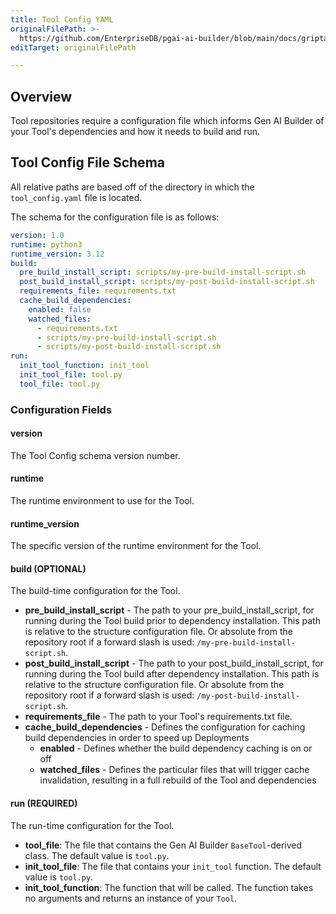 ```yaml
---
title: Tool Config YAML
originalFilePath: >-
  https://github.com/EnterpriseDB/pgai-ai-builder/blob/main/docs/griptape-cloud/tools/tool-config.md
editTarget: originalFilePath

---
```


## Overview

Tool repositories require a configuration file which informs Gen AI Builder of your Tool's dependencies and how it needs to build and run.

## Tool Config File Schema

All relative paths are based off of the directory in which the `tool_config.yaml` file is located.

The schema for the configuration file is as follows:

```yaml
version: 1.0
runtime: python3
runtime_version: 3.12
build:
  pre_build_install_script: scripts/my-pre-build-install-script.sh
  post_build_install_script: scripts/my-post-build-install-script.sh
  requirements_file: requirements.txt
  cache_build_dependencies:
    enabled: false
    watched_files:
      - requirements.txt
      - scripts/my-pre-build-install-script.sh
      - scripts/my-post-build-install-script.sh
run:
  init_tool_function: init_tool
  init_tool_file: tool.py
  tool_file: tool.py
```

### Configuration Fields

#### version

The Tool Config schema version number.

#### runtime

The runtime environment to use for the Tool.

#### runtime_version

The specific version of the runtime environment for the Tool.

#### build (OPTIONAL)

The build-time configuration for the Tool.

-   **pre_build_install_script** - The path to your pre_build_install_script, for running during the Tool build prior to dependency installation. This path is relative to the structure configuration file. Or absolute from the repository root if a forward slash is used: `/my-pre-build-install-script.sh`.
-   **post_build_install_script** - The path to your post_build_install_script, for running during the Tool build after dependency installation. This path is relative to the structure configuration file. Or absolute from the repository root if a forward slash is used: `/my-post-build-install-script.sh`.
-   **requirements_file** - The path to your Tool's requirements.txt file.
-   **cache_build_dependencies** - Defines the configuration for caching build dependencies in order to speed up Deployments
    -   **enabled** - Defines whether the build dependency caching is on or off
    -   **watched_files** - Defines the particular files that will trigger cache invalidation, resulting in a full rebuild of the Tool and dependencies

#### run (REQUIRED)

The run-time configuration for the Tool.

-   **tool_file**: The file that contains the Gen AI Builder `BaseTool`-derived class. The default value is `tool.py`.
-   **init_tool_file**: The file that contains your `init_tool` function. The default value is `tool.py`.
-   **init_tool_function**: The function that will be called. The function takes no arguments and returns an instance of your `Tool`.
